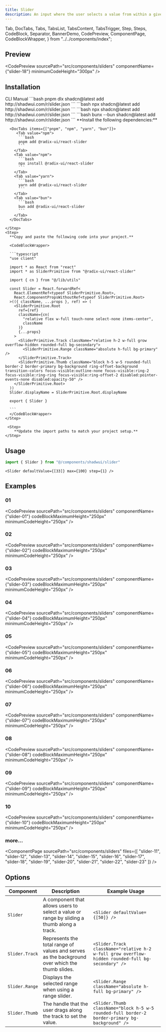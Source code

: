 ```yaml
---
title: Slider
description: An input where the user selects a value from within a given range.
---
```


  Tab,
  DocTabs,
  Tabs,
  TabsList,
  TabsContent,
  TabsTrigger,
  Step,
  Steps,
  CodeBlock,
  Separator,
  BannerDemo,
  CodePreview,
  ComponentPage,
  CodeBlockWrapper,
} from "../../components/index";

## Preview 
<CodePreview
  sourcePath="src/components/sliders"
  componentName={"slider-18"}
  minimumCodeHeight="300px"
/>

## Installation 
<Tabs defaultValue="cli">
  <TabsList className="pb-0 h-10 rounded-md bg-hidden">
    <TabsTrigger
      value="cli"
      className="rounded-sm px-2 py-1.5 data-[state=active]:text-chai data-[state=active]:underline data-[state=active]:underline-offset-10 data-[state=active]:decoration-3 hover:cursor-pointer data-[state=active]:bg-hidden data-[state=active]:shadow-none"
    >
      CLI
    </TabsTrigger>
    <TabsTrigger
      value="manual"
      className="rounded-sm px-2 py-1.5 data-[state=active]:text-chai data-[state=active]:underline data-[state=active]:underline-offset-10 data-[state=active]:decoration-3 hover:cursor-pointer data-[state=active]:bg-hidden data-[state=active]:shadow-none"
    >
      Manual
    </TabsTrigger>
  </TabsList>
  <Separator />
  <TabsContent value="cli" className="p-0 mt-0">
    <DocTabs items={["pnpm", "npm", "yarn", "bun"]}>
       <Tab value="pnpm">
        ```bash
        pnpm dlx shadcn@latest add http://shadwui.com/r/slider.json
        ```
      </Tab>
      <Tab value="npm">
        ```bash
        npx shadcn@latest add http://shadwui.com/r/slider.json
        ```
      </Tab>
      <Tab value="yarn">
        ```bash
        npx shadcn@latest add http://shadwui.com/r/slider.json
        ```
      </Tab>
      <Tab value="bun">
        ```bash
        bunx --bun shadcn@latest add http://shadwui.com/r/slider.json
        ```
      </Tab>
    </DocTabs>
  </TabsContent>

  <TabsContent value="manual" className="p-0 mt-0">
   <Steps>
    <Step>
      **Install the following dependencies:**

      <DocTabs items={["pnpm", "npm", "yarn", "bun"]}>
         <Tab value="npm">
          ```bash
          pnpm add @radix-ui/react-slider
          ```
        </Tab>
        <Tab value="npm">
          ```bash
          npx install @radix-ui/react-slider
          ```
        </Tab>
        <Tab value="yarn">
          ```bash
          yarn add @radix-ui/react-slider
          ```
        </Tab>
        <Tab value="bun">
          ```bash
          bun add @radix-ui/react-slider
          ```
        </Tab>
      </DocTabs>

    </Step>
    <Step>
      **Copy and paste the following code into your project.**

      <CodeBlockWrapper>

      ```typescript
      "use client"

      import * as React from "react"
      import * as SliderPrimitive from "@radix-ui/react-slider"

      import { cn } from "@/lib/utils"

      const Slider = React.forwardRef<
        React.ElementRef<typeof SliderPrimitive.Root>,
        React.ComponentPropsWithoutRef<typeof SliderPrimitive.Root>
      >(({ className, ...props }, ref) => (
        <SliderPrimitive.Root
          ref={ref}
          className={cn(
            "relative flex w-full touch-none select-none items-center",
            className
          )}
          {...props}
        >
          <SliderPrimitive.Track className="relative h-2 w-full grow overflow-hidden rounded-full bg-secondary">
            <SliderPrimitive.Range className="absolute h-full bg-primary" />
          </SliderPrimitive.Track>
          <SliderPrimitive.Thumb className="block h-5 w-5 rounded-full border-2 border-primary bg-background ring-offset-background transition-colors focus-visible:outline-none focus-visible:ring-2 focus-visible:ring-ring focus-visible:ring-offset-2 disabled:pointer-events-none disabled:opacity-50" />
        </SliderPrimitive.Root>
      ))
      Slider.displayName = SliderPrimitive.Root.displayName

      export { Slider }

      ```
      </CodeBlockWrapper>
    </Step>

     <Step>
        **Update the import paths to match your project setup.**
    </Step>
   </Steps>
  </TabsContent>
</Tabs>

## Usage
```jsx
import { Slider } from "@/components/shadwui/slider"
```

```tsx
<Slider defaultValue={[33]} max={100} step={1} />
```

## Examples
### 01
<CodePreview
  sourcePath="src/components/sliders"
  componentName={"slider-01"}
  codeBlockMaximumHeight="250px"
  minimumCodeHeight="250px"
/>

### 02
<CodePreview
  sourcePath="src/components/sliders"
  componentName={"slider-02"}
  codeBlockMaximumHeight="250px"
  minimumCodeHeight="250px"
/>

### 03
<CodePreview
  sourcePath="src/components/sliders"
  componentName={"slider-03"}
  codeBlockMaximumHeight="250px"
  minimumCodeHeight="250px"
/>

### 04
<CodePreview
  sourcePath="src/components/sliders"
  componentName={"slider-04"}
  codeBlockMaximumHeight="250px"
  minimumCodeHeight="250px"
/>

### 05
<CodePreview
  sourcePath="src/components/sliders"
  componentName={"slider-05"}
  codeBlockMaximumHeight="250px"
  minimumCodeHeight="250px"
/>

### 06
<CodePreview
  sourcePath="src/components/sliders"
  componentName={"slider-06"}
  codeBlockMaximumHeight="250px"
  minimumCodeHeight="250px"
/>

### 07
<CodePreview
  sourcePath="src/components/sliders"
  componentName={"slider-07"}
  codeBlockMaximumHeight="250px"
  minimumCodeHeight="250px"
/>

### 08
<CodePreview
  sourcePath="src/components/sliders"
  componentName={"slider-08"}
  codeBlockMaximumHeight="250px"
  minimumCodeHeight="250px"
/>

### 09
<CodePreview
  sourcePath="src/components/sliders"
  componentName={"slider-09"}
  codeBlockMaximumHeight="250px"
  minimumCodeHeight="250px"
/>

### 10
<CodePreview
  sourcePath="src/components/sliders"
  componentName={"slider-10"}
  codeBlockMaximumHeight="250px"
  minimumCodeHeight="250px"
/>

### more...
<ComponentPage 
  sourcePath="src/components/sliders"
  files={[
    "slider-11",
    "slider-12",
    "slider-13",
    "slider-14",
    "slider-15",
    "slider-16",
    "slider-17",
    "slider-18",
    "slider-19",
    "slider-20",
    "slider-21",
    "slider-22",
    "slider-23"
  ]}
/>

## Options
| Component         | Description                                                                                               | Example Usage                                                                                                   |
| ----------------- | --------------------------------------------------------------------------------------------------------- | ---------------------------------------------------------------------------------------------------------------- |
| `Slider`          | A component that allows users to select a value or range by sliding a thumb along a track.                | `<Slider defaultValue={[50]} />`                                                                                 |
| `Slider.Track`    | Represents the total range of values and serves as the background over which the thumb slides.            | `<Slider.Track className="relative h-2 w-full grow overflow-hidden rounded-full bg-secondary" />`               |
| `Slider.Range`    | Displays the selected range when using a range slider.                                                    | `<Slider.Range className="absolute h-full bg-primary" />`                                                       |
| `Slider.Thumb`    | The handle that the user drags along the track to set the value.                                          | `<Slider.Thumb className="block h-5 w-5 rounded-full border-2 border-primary bg-background" />`                 |

